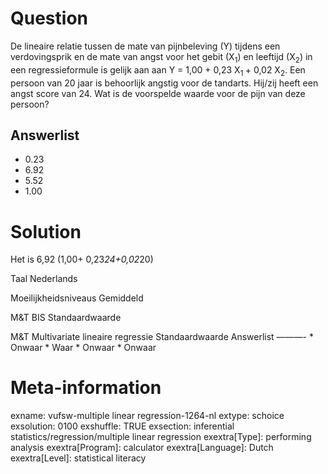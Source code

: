 Question
========
De lineaire relatie tussen de mate van pijnbeleving (Y) tijdens een verdovingsprik en de mate van angst voor het gebit (X<sub>1</sub>) en leeftijd (X<sub>2</sub>) in een regressieformule is gelijk aan aan Y = 1,00 + 0,23 X<sub>1 </sub>+ 0,02 X<sub>2</sub>. Een persoon van 20 jaar is behoorlijk angstig voor de tandarts. Hij/zij heeft een angst score van 24. Wat is de voorspelde waarde voor de pijn van deze persoon?

Answerlist
----------
* 0.23
* 6.92
* 5.52
* 1.00

Solution
========

Het is 6,92 (1,00+ 0,23*24+0,02*20)

Taal Nederlands

Moeilijkheidsniveaus Gemiddeld

M&T BIS Standaardwaarde

M&T Multivariate lineaire regressie Standaardwaarde
Answerlist
----------
* Onwaar
* Waar
* Onwaar
* Onwaar

Meta-information
================
exname: vufsw-multiple linear regression-1264-nl
extype: schoice
exsolution: 0100
exshuffle: TRUE
exsection: inferential statistics/regression/multiple linear regression
exextra[Type]: performing analysis
exextra[Program]: calculator
exextra[Language]: Dutch
exextra[Level]: statistical literacy

